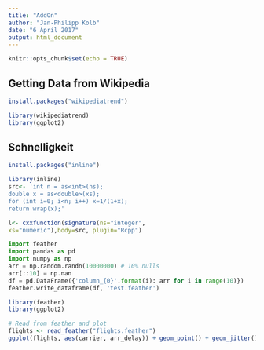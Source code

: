 ```yaml
---
title: "AddOn"
author: "Jan-Philipp Kolb"
date: "6 April 2017"
output: html_document
---
```


```r
knitr::opts_chunk$set(echo = TRUE)
```

## Getting Data from Wikipedia

```r
install.packages("wikipediatrend")
```


```r
library(wikipediatrend)
library(ggplot2)
```



## Schnelligkeit 

```r
install.packages("inline")
```


```r
library(inline)
src<- 'int n = as<int>(ns);
double x = as<double>(xs);
for (int i=0; i<n; i++) x=1/(1+x);
return wrap(x);'
```

```r
l<- cxxfunction(signature(ns="integer",
xs="numeric"),body=src, plugin="Rcpp")
```



```python
import feather
import pandas as pd
import numpy as np
arr = np.random.randn(10000000) # 10% nulls
arr[::10] = np.nan
df = pd.DataFrame({'column_{0}'.format(i): arr for i in range(10)})
feather.write_dataframe(df, 'test.feather')
```


```r
library(feather)
library(ggplot2)

# Read from feather and plot
flights <- read_feather("flights.feather")
ggplot(flights, aes(carrier, arr_delay)) + geom_point() + geom_jitter()
```

